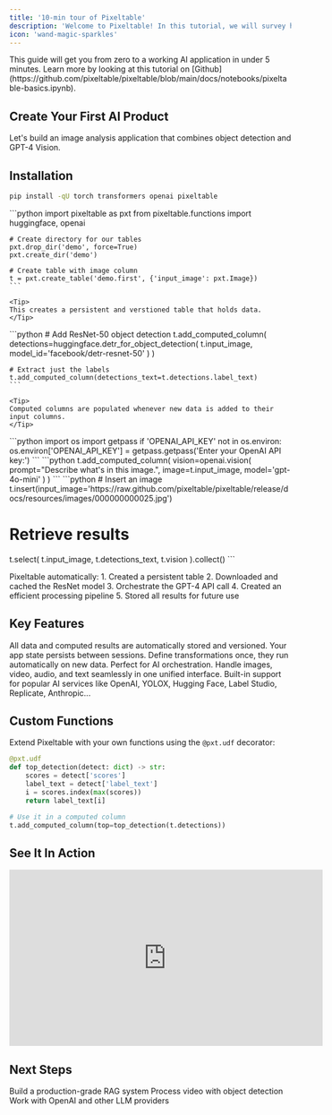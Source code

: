 ```yaml
---
title: '10-min tour of Pixeltable'
description: 'Welcome to Pixeltable! In this tutorial, we will survey how to create tables, populate them with data, and enhance them with built-in and user-defined transformations and AI operations.'
icon: 'wand-magic-sparkles'
---
```


<Note>
This guide will get you from zero to a working AI application in under 5 minutes. Learn more by looking at this tutorial on [Github](https://github.com/pixeltable/pixeltable/blob/main/docs/notebooks/pixeltable-basics.ipynb).
</Note>

## Create Your First AI Product

Let's build an image analysis application that combines object detection and GPT-4 Vision.

## Installation

  ```bash
  pip install -qU torch transformers openai pixeltable
  ```

<Steps>
  <Step title="Create Table Structure">
    ```python
    import pixeltable as pxt
    from pixeltable.functions import huggingface, openai
    
    # Create directory for our tables
    pxt.drop_dir('demo', force=True)  
    pxt.create_dir('demo')
    
    # Create table with image column
    t = pxt.create_table('demo.first', {'input_image': pxt.Image})
    ```

    <Tip>
    This creates a persistent and verstioned table that holds data.
    </Tip>
  </Step>

  <Step title="Add Object Detection">
    ```python
    # Add ResNet-50 object detection
    t.add_computed_column(
        detections=huggingface.detr_for_object_detection(
            t.input_image, 
            model_id='facebook/detr-resnet-50'
        )
    )
    
    # Extract just the labels
    t.add_computed_column(detections_text=t.detections.label_text)
    ```

    <Tip>
    Computed columns are populated whenever new data is added to their input columns.
    </Tip>
  </Step>

 <Step title="Add your OpenAI Key">
  ```python
  import os
  import getpass
  if 'OPENAI_API_KEY' not in os.environ:
    os.environ['OPENAI_API_KEY'] = getpass.getpass('Enter your OpenAI API key:')
  ```
  </Step>

  <Step title="Add GPT-4 Vision Analysis">
    ```python
    t.add_computed_column(
        vision=openai.vision(
            prompt="Describe what's in this image.",
            image=t.input_image,
            model='gpt-4o-mini'
        )
    )
    ```
  </Step>

  <Step title="Use Your Application">
    ```python
  # Insert an image
  t.insert(input_image='https://raw.github.com/pixeltable/pixeltable/release/docs/resources/images/000000000025.jpg')

  # Retrieve results
  t.select(
      t.input_image,
      t.detections_text,
      t.vision
  ).collect()
    ```
  </Step>
</Steps>

<Accordion title="What happened behind the scenes?">
Pixeltable automatically:
  1. Created a persistent table
  2. Downloaded and cached the ResNet model
  3. Orchestrate the GPT-4 API call
  4. Created an efficient processing pipeline
  5. Stored all results for future use
</Accordion>

## Key Features

<CardGroup cols={2}>
  <Card title="Persistent Storage" icon="database">
    All data and computed results are automatically stored and versioned. Your app state persists between sessions.
  </Card>
  <Card title="Computed Columns" icon="calculator">
    Define transformations once, they run automatically on new data. Perfect for AI orchestration.
  </Card>
  <Card title="Multimodal Support" icon="photo-film">
    Handle images, video, audio, and text seamlessly in one unified interface.
  </Card>
  <Card title="AI Integration" icon="brain">
    Built-in support for popular AI services like OpenAI, YOLOX, Hugging Face, Label Studio, Replicate, Anthropic...
  </Card>
</CardGroup>

## Custom Functions

Extend Pixeltable with your own functions using the `@pxt.udf` decorator:

```python
@pxt.udf
def top_detection(detect: dict) -> str:
    scores = detect['scores']
    label_text = detect['label_text']
    i = scores.index(max(scores))
    return label_text[i]

# Use it in a computed column
t.add_computed_column(top=top_detection(t.detections))
```

## See It In Action

<iframe
  width="560"
  height="315"
  src="https://www.youtube.com/embed/4KzFe50RQkQ"
  title="YouTube video player"
  frameborder="0"
  allow="accelerometer; autoplay; clipboard-write; encrypted-media; gyroscope; picture-in-picture"
  allowfullscreen
></iframe>

## Next Steps

<CardGroup cols={3}>
  <Card title="RAG Tutorial" icon="books" href="https://github.com/pixeltable/pixeltable/blob/main/docs/notebooks/use-cases/rag-demo.ipynb">
    Build a production-grade RAG system
  </Card>
  <Card title="Video Analysis" icon="video" href="https://github.com/pixeltable/pixeltable/blob/main/docs/notebooks/use-cases/object-detection-in-videos.ipynb">
    Process video with object detection
  </Card>
  <Card title="LLM Integration" icon="message" href="/docs/integrations/frameworks#local-llm-runtimes">
    Work with OpenAI and other LLM providers
  </Card>
</CardGroup>